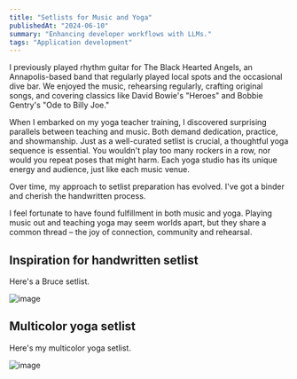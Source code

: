 ```yaml
---
title: "Setlists for Music and Yoga"
publishedAt: "2024-06-10"
summary: "Enhancing developer workflows with LLMs."
tags: "Application development"
---
```


I previously played rhythm guitar for The Black Hearted Angels, an Annapolis-based band that regularly played local spots 
and the occasional dive bar. We enjoyed the music, rehearsing regularly, crafting original songs, and covering classics 
like David Bowie's "Heroes" and Bobbie Gentry's "Ode to Billy Joe."

When I embarked on my yoga teacher training, I discovered surprising parallels between teaching and music. Both demand 
dedication, practice, and showmanship. Just as a well-curated setlist is crucial, a thoughtful yoga sequence is 
essential. You wouldn't play too many rockers in a row, nor would you repeat poses that might harm. Each yoga 
studio has its unique energy and audience, just like each music venue.

Over time, my approach to setlist preparation has evolved. I've got a binder and cherish the handwritten process. 

I feel fortunate to have found fulfillment in both music and yoga. Playing music out and teaching yoga may seem worlds 
apart, but they share a common thread – the joy of connection, community and rehearsal.

## Inspiration for handwritten setlist

Here's a Bruce setlist. 

![image](/photos/bruce-setlist.png)

## Multicolor yoga setlist

Here's my multicolor yoga setlist. 

![image](/photos/yoga-setlist.png)
